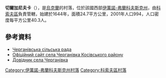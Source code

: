 {{coord|48|18|2|N|25|9|2|E|scale:30000|display=title}}

'''切爾加尼夫卡'''（{{lang-uk|Черганівка}}），是[[烏克蘭|烏克蘭]]的村落，位於該國西部[[伊萬諾-弗蘭科夫斯克州|伊萬諾-弗蘭科夫斯克州]]，由[[科索夫區|科索夫區]]負責管轄，始建於1644年，面積24.7平方公里，2001年人口994，人口密度每平方公里40.3人。

==參考資料==
*[https://web.archive.org/web/20161021002612/http://cherhanivka.kosiv.net/ Черганівська сільська рада]
* [https://web.archive.org/web/20161021002612/http://cherhanivka.kosiv.net/ Офіційний сайт села Черганівка Косівського району]
* [http://kosiv.org.ua/index.cfm/do/villages.cherganivka Довідник села Черганівка] {{Wayback|url=http://kosiv.org.ua/index.cfm/do/villages.cherganivka |date=20200222160440 }}

{{DEFAULTSORT:Черганівка}}
[[Category:伊萬諾-弗蘭科夫斯克州村落|Category:伊萬諾-弗蘭科夫斯克州村落]]
[[Category:科索夫區村落|Category:科索夫區村落]]


{{IvanoFrankivsk-geo-stub}}
